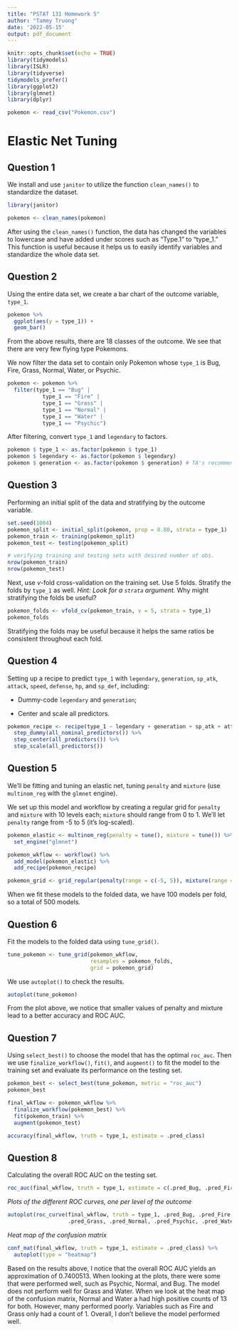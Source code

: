 ---
title: "PSTAT 131 Homework 5"
author: "Tammy Truong"
date: '2022-05-15'
output: pdf_document
---

```{r setup, include=FALSE}
knitr::opts_chunk$set(echo = TRUE)
library(tidymodels)
library(ISLR)
library(tidyverse)
tidymodels_prefer()
library(ggplot2)
library(glmnet)
library(dplyr)
```

```{r}
pokemon <- read_csv("Pokemon.csv")
```
# Elastic Net Tuning

## Question 1

We install and use `janitor` to utilize the function `clean_names()` to standardize the dataset.

```{r}
library(janitor)

pokemon <- clean_names(pokemon)
```

After using the `clean_names()` function, the data has changed the variables to lowercase and have added under scores such as "Type.1" to "type_1." This function is useful because it helps us to easily identify variables and standardize the whole data set.

\newpage

## Question 2

Using the entire data set, we create a bar chart of the outcome variable, `type_1`.

```{r, fig.width = 6, fig.height=3, fig.cap = ""}
pokemon %>% 
  ggplot(aes(y = type_1)) +
  geom_bar()
```

From the above results, there are 18 classes of the outcome. We see that there are very few flying type Pokemons.

We now filter the data set to contain only Pokemon whose `type_1` is Bug, Fire, Grass, Normal, Water, or Psychic.

```{r}
pokemon <- pokemon %>%
  filter(type_1 == "Bug" |
           type_1 == "Fire" |
           type_1 == "Grass" |
           type_1 == "Normal" |
           type_1 == "Water" |
           type_1 == "Psychic")
``` 

After filtering, convert `type_1` and `legendary` to factors.
```{r}
pokemon $ type_1 <- as.factor(pokemon $ type_1)
pokemon $ legendary <- as.factor(pokemon $ legendary)
pokemon $ generation <- as.factor(pokemon $ generation) # TA's recommendation
```

\newpage
## Question 3

Performing an initial split of the data and stratifying by the outcome variable.

```{r}
set.seed(1004)
pokemon_split <- initial_split(pokemon, prop = 0.80, strata = type_1)
pokemon_train <- training(pokemon_split)
pokemon_test <- testing(pokemon_split)

# verifying training and testing sets with desired number of obs.
nrow(pokemon_train)
nrow(pokemon_test)
```

Next, use *v*-fold cross-validation on the training set. Use 5 folds. Stratify the folds by `type_1` as well. *Hint: Look for a `strata` argument.* Why might stratifying the folds be useful?

```{r}
pokemon_folds <- vfold_cv(pokemon_train, v = 5, strata = type_1)
pokemon_folds
```

Stratifying the folds may be useful because it helps the same ratios be consistent throughout each fold.

## Question 4

Setting up a recipe to predict `type_1` with `legendary`, `generation`, `sp_atk`, `attack`, `speed`, `defense`, `hp`, and `sp_def`, including:

- Dummy-code `legendary` and `generation`;

- Center and scale all predictors.
```{r}
pokemon_recipe <- recipe(type_1 ~ legendary + generation + sp_atk + attack + speed + defense + hp + sp_def, data = pokemon_train) %>%
  step_dummy(all_nominal_predictors()) %>%
  step_center(all_predictors()) %>%
  step_scale(all_predictors())
```

\newpage
## Question 5

We'll be fitting and tuning an elastic net, tuning `penalty` and `mixture` (use `multinom_reg` with the `glmnet` engine).

We set up this model and workflow by creating a regular grid for `penalty` and `mixture` with 10 levels each; `mixture` should range from 0 to 1. We'll let `penalty` range from -5 to 5 (it's log-scaled).

```{r}
pokemon_elastic <- multinom_reg(penalty = tune(), mixture = tune()) %>%
  set_engine("glmnet")

pokemon_wkflow <- workflow() %>%
  add_model(pokemon_elastic) %>%
  add_recipe(pokemon_recipe)

pokemon_grid <- grid_regular(penalty(range = c(-5, 5)), mixture(range = c(0, 1)), levels = 10)
```

When we fit these models to the folded data, we have 100 models per fold, so a total of 500 models. 


## Question 6

Fit the models to the folded data using `tune_grid()`.

```{r}
tune_pokemon <- tune_grid(pokemon_wkflow, 
                          resamples = pokemon_folds,
                          grid = pokemon_grid)
```

We use `autoplot()` to check the results.

```{r}
autoplot(tune_pokemon)
```

From the plot above, we notice that smaller values of penalty and mixture lead to a better accuracy and ROC AUC.

## Question 7

Using `select_best()` to choose the model that has the optimal `roc_auc`. Then we use `finalize_workflow()`, `fit()`, and `augment()` to fit the model to the training set and evaluate its performance on the testing set.

```{r}
pokemon_best <- select_best(tune_pokemon, metric = "roc_auc")
pokemon_best
```
```{r}
final_wkflow <- pokemon_wkflow %>%
  finalize_workflow(pokemon_best) %>%
  fit(pokemon_train) %>%
  augment(pokemon_test)

accuracy(final_wkflow, truth = type_1, estimate = .pred_class)
```

## Question 8

Calculating the overall ROC AUC on the testing set.

```{r}
roc_auc(final_wkflow, truth = type_1, estimate = c(.pred_Bug, .pred_Fire, .pred_Grass, .pred_Normal, .pred_Psychic, .pred_Water))
```

*Plots of the different ROC curves, one per level of the outcome*

```{r, fig.width = 6, fig.height=3, fig.cap = ""}
autoplot(roc_curve(final_wkflow, truth = type_1, .pred_Bug, .pred_Fire, 
                   .pred_Grass, .pred_Normal, .pred_Psychic, .pred_Water))
```

*Heat map of the confusion matrix*

```{r, fig.width = 6, fig.height=3, fig.cap = ""}
conf_mat(final_wkflow, truth = type_1, estimate = .pred_class) %>%
  autoplot(type = "heatmap")
```

Based on the results above, I notice that the overall ROC AUC yields an approximation of 0.7400513. When looking at the plots, there were some that were performed well, such as Psychic, Normal, and Bug. The model does not perform well for Grass and Water. When we look at the heat map of the confusion matrix, Normal and Water a had high positive counts of 13 for both. However, many performed poorly. Variables such as Fire and Grass only had a count of 1. Overall, I don't believe the model performed well.
